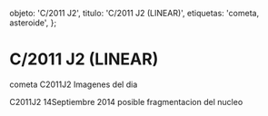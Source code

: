 
  objeto: 'C/2011 J2',
  titulo: 'C/2011 J2 (LINEAR)',
  etiquetas: 'cometa, asteroide',
};

# C/2011 J2 (LINEAR)

<Imagen
  src="registro/c2011-j2_20140915_4_c2011j2_20140915_i88.jpg"
  fecha="20140915"
/>

<Imagen
  src="registro/c2011-j2_20140915_3_c2011j2_20140915_i88dis_astr.jpg"
  fecha="20140915"
/>

cometa C2011J2
Imagenes del dia

<Imagen
  src="registro/c2011-j2_20140915_2_c2014j2_1_20.jpg"
  fecha="20140915"
/>

<Imagen
  src="registro/c2011-j2_20140914_1_c2011j2_20140914_i88iv.jpg"
  fecha="20140914"
/>

C2011J2 14Septiembre 2014 posible fragmentacion del nucleo
